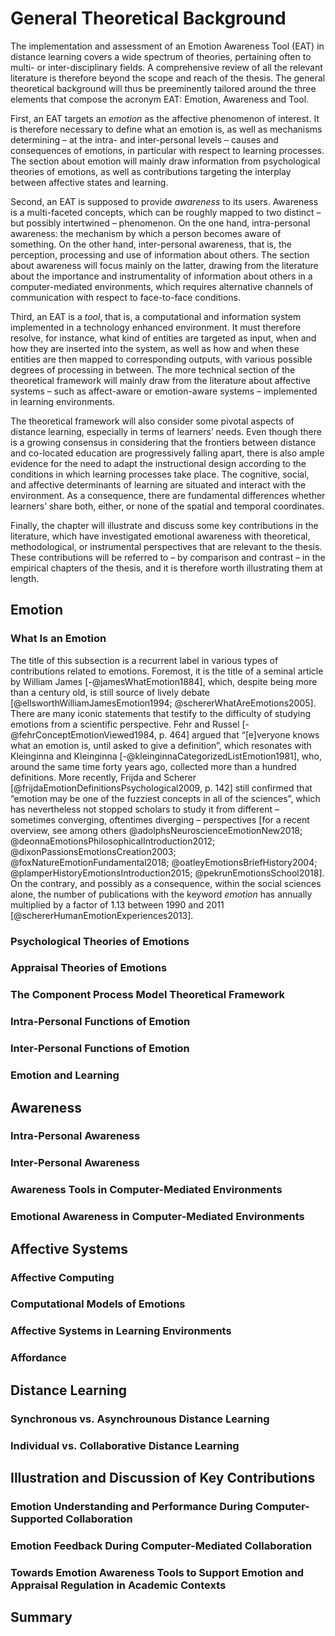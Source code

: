 # General Theoretical Background

The implementation and assessment of an Emotion Awareness Tool (EAT) in distance learning covers a wide spectrum of theories, pertaining often to multi- or inter-disciplinary fields. A comprehensive review of all the relevant literature is therefore beyond the scope and reach of the thesis. The general theoretical background will thus be preeminently tailored around the three elements that compose the acronym EAT: Emotion, Awareness and Tool. 

First, an EAT targets an *emotion* as the affective phenomenon of interest. It is therefore necessary to define what an emotion is, as well as mechanisms determining -- at the intra- and inter-personal levels -- causes and consequences of emotions, in particular with respect to learning processes. The section about emotion will mainly draw information from psychological theories of emotions, as well as contributions targeting the interplay between affective states and learning.

Second, an EAT is supposed to provide *awareness* to its users. Awareness is a multi-faceted concepts, which can be roughly mapped to two distinct -- but possibly intertwined -- phenomenon. On the one hand, intra-personal awareness: the mechanism by which a person becomes aware of something. On the other hand, inter-personal awareness, that is, the perception, processing and use of information about others. The section about awareness will focus mainly on the latter, drawing from the literature about the importance and instrumentality of information about others in a computer-mediated environments, which requires alternative channels of communication with respect to face-to-face conditions. 

Third, an EAT is a *tool*, that is, a computational and information system implemented in a technology enhanced environment. It must therefore resolve, for instance, what kind of entities are targeted as input, when and how they are inserted into the system, as well as how and when these entities are then mapped to corresponding outputs, with various possible degrees of processing in between. The more technical section of the theoretical framework will mainly draw from the literature about affective systems -- such as affect-aware or emotion-aware systems -- implemented in learning environments. 

The theoretical framework will also consider some pivotal aspects of distance learning, especially in terms of learners' needs. Even though there is a growing consensus in considering that the frontiers between distance and co-located education are progressively falling apart, there is also ample evidence for the need to adapt the instructional design according to the conditions in which learning processes take place. The cognitive, social, and affective determinants of learning are situated and interact with the environment. As a consequence, there are fundamental differences whether learners' share both, either, or none of the spatial and temporal coordinates. 

Finally, the chapter will illustrate and discuss some key contributions in the literature, which have investigated emotional awareness with theoretical, methodological, or instrumental perspectives that are relevant to the thesis. These contributions will be referred to -- by comparison and contrast -- in the empirical chapters of the thesis, and it is therefore worth illustrating them at length. 

## Emotion

### What Is an Emotion

The title of this subsection is a recurrent label in various types of contributions related to emotions. Foremost, it is the title of a seminal article by William James [-@jamesWhatEmotion1884], which, despite being more than a century old, is still source of lively debate [@ellsworthWilliamJamesEmotion1994; @schererWhatAreEmotions2005]. There are many iconic statements that testify to the difficulty of studying emotions from a scientific perspective. Fehr and Russel [-@fehrConceptEmotionViewed1984, p. 464] argued that "[e]veryone knows what an emotion is, until 
asked to give a definition", which resonates with Kleinginna and Kleinginna [-@kleinginnaCategorizedListEmotion1981], who, around the same time forty years ago, collected more than a hundred definitions. More recently, Frijda and Scherer [@frijdaEmotionDefinitionsPsychological2009, p. 142] still confirmed that "emotion may be one of the fuzziest concepts in all of the sciences", which has nevertheless not stopped scholars to study it from different -- sometimes converging, oftentimes diverging -- perspectives [for a recent overview, see among others @adolphsNeuroscienceEmotionNew2018; @deonnaEmotionsPhilosophicalIntroduction2012; @dixonPassionsEmotionsCreation2003; @foxNatureEmotionFundamental2018; @oatleyEmotionsBriefHistory2004; @plamperHistoryEmotionsIntroduction2015; @pekrunEmotionsSchool2018]. On the contrary, and possibly as a consequence, within the social sciences alone, the number of publications with the keyword *emotion* has annually multiplied by a factor of 1.13 between 1990 and 2011 [@schererHumanEmotionExperiences2013]. 

### Psychological Theories of Emotions

### Appraisal Theories of Emotions

### The Component Process Model Theoretical Framework

### Intra-Personal Functions of Emotion

### Inter-Personal Functions of Emotion

### Emotion and Learning

## Awareness

### Intra-Personal Awareness

### Inter-Personal Awareness

### Awareness Tools in Computer-Mediated Environments

### Emotional Awareness in Computer-Mediated Environments

## Affective Systems 

### Affective Computing

### Computational Models of Emotions

### Affective Systems in Learning Environments

### Affordance

## Distance Learning

### Synchronous vs. Asynchrounous Distance Learning

### Individual vs. Collaborative Distance Learning

## Illustration and Discussion of Key Contributions

### Emotion Understanding and Performance During Computer-Supported Collaboration

### Emotion Feedback During Computer-Mediated Collaboration

### Towards Emotion Awareness Tools to Support Emotion and Appraisal Regulation in Academic Contexts

## Summary